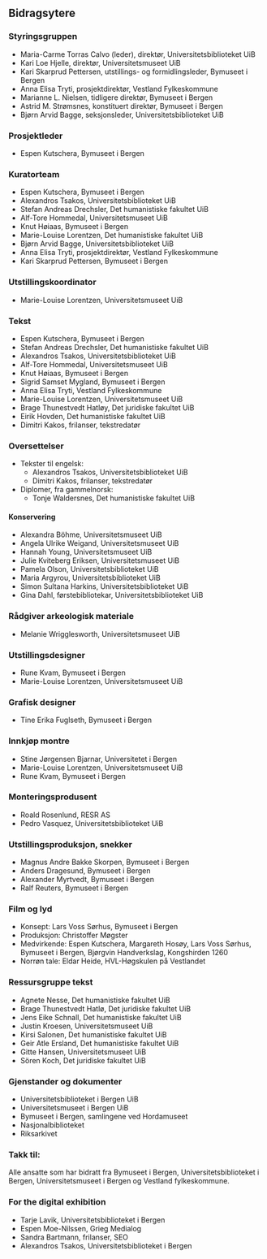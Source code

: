 
<SitatHero 
    title='Kreditering'
/>

## Bidragsytere 

### Styringsgruppen

- Maria-Carme Torras Calvo (leder), direktør, Universitetsbiblioteket UiB
- Kari Loe Hjelle, direktør, Universitetsmuseet UiB 
- Kari Skarprud Pettersen, utstillings- og formidlingsleder, Bymuseet i Bergen 
- Anna Elisa Tryti, prosjektdirektør, Vestland Fylkeskommune 
- Marianne L. Nielsen, tidligere direktør, Bymuseet i Bergen 
- Astrid M. Strømsnes, konstituert direktør, Bymuseet i Bergen 
- Bjørn Arvid Bagge, seksjonsleder, Universitetsbiblioteket UiB 

### Prosjektleder 
- Espen Kutschera, Bymuseet i Bergen 

### Kuratorteam
- Espen Kutschera, Bymuseet i Bergen 
- Alexandros Tsakos, Universitetsbiblioteket UiB 
- Stefan Andreas Drechsler, Det humanistiske fakultet UiB 
- Alf-Tore Hommedal, Universitetsmuseet UiB 
- Knut Høiaas, Bymuseet i Bergen 
- Marie-Louise Lorentzen, Det humanistiske fakultet UiB 
- Bjørn Arvid Bagge, Universitetsbiblioteket UiB 
- Anna Elisa Tryti, prosjektdirektør, Vestland Fylkeskommune 
- Kari Skarprud Pettersen, Bymuseet i Bergen 

### Utstillingskoordinator
- Marie-Louise Lorentzen, Universitetsmuseet UiB 

### Tekst
- Espen Kutschera, Bymuseet i Bergen 
- Stefan Andreas Drechsler, Det humanistiske fakultet UiB 
- Alexandros Tsakos, Universitetsbiblioteket UiB 
- Alf-Tore Hommedal, Universitetsmuseet UiB 
- Knut Høiaas, Bymuseet i Bergen 
- Sigrid Samset Mygland, Bymuseet i Bergen 
- Anna Elisa Tryti, Vestland Fylkeskommune 
- Marie-Louise Lorentzen, Universitetsmuseet UiB 
- Brage Thunestvedt Hatløy, Det juridiske fakultet UiB 
- Eirik Hovden, Det humanistiske fakultet UiB 
- Dimitri Kakos, frilanser, tekstredatør

### Oversettelser
- Tekster til engelsk: 
  - Alexandros Tsakos, Universitetsbiblioteket UiB 
  - Dimitri Kakos, frilanser, tekstredatør
- Diplomer, fra gammelnorsk: 
  - Tonje Waldersnes, Det humanistiske fakultet UiB

#### Konservering
- Alexandra Böhme, Universitetsmuseet UiB 
- Angela Ulrike Weigand, Universitetsmuseet UiB 
- Hannah Young, Universitetsmuseet UiB 
- Julie Kviteberg Eriksen, Universitetsmuseet UiB 
- Pamela Olson, Universitetsbiblioteket UiB
- Maria Argyrou, Universitetsbiblioteket UiB
- Simon Sultana Harkins, Universitetsbiblioteket UiB 
- Gina Dahl, førstebibliotekar, Universitetsbiblioteket UiB 

### Rådgiver arkeologisk materiale
- Melanie Wrigglesworth, Universitetsmuseet UiB

### Utstillingsdesigner 
- Rune Kvam, Bymuseet i Bergen 
- Marie-Louise Lorentzen, Universitetsmuseet UiB 

### Grafisk designer
- Tine Erika Fuglseth, Bymuseet i Bergen 

### Innkjøp montre
- Stine Jørgensen Bjarnar, Universitetet i Bergen 
- Marie-Louise Lorentzen, Universitetsmuseet UiB 
- Rune Kvam, Bymuseet i Bergen 

### Monteringsprodusent
- Roald Rosenlund, RESR AS 
- Pedro Vasquez, Universitetsbiblioteket UiB 

### Utstillingsproduksjon, snekker
- Magnus Andre Bakke Skorpen, Bymuseet i Bergen 
- Anders Dragesund, Bymuseet i Bergen 
- Alexander Myrtvedt, Bymuseet i Bergen 
- Ralf Reuters, Bymuseet i Bergen 

### Film og lyd
- Konsept: Lars Voss Sørhus, Bymuseet i Bergen 
- Produksjon: Christoffer Møgster 
- Medvirkende: Espen Kutschera, Margareth Hosøy, Lars Voss Sørhus, Bymuseet i Bergen, Bjørgvin Handverkslag, Kongshirden 1260 
- Norrøn tale: Eldar Heide, HVL-Høgskulen på Vestlandet 

### Ressursgruppe tekst
- Agnete Nesse, Det humanistiske fakultet UiB 
- Brage Thunestvedt Hatlø, Det juridiske fakultet UiB 
- Jens Eike Schnall, Det humanistiske fakultet UiB 
- Justin Kroesen, Universitetsmuseet UiB 
- Kirsi Salonen, Det humanistiske fakultet UiB 
- Geir Atle Ersland, Det humanistiske fakultet UiB 
- Gitte Hansen, Universitetsmuseet UiB 
- Sören Koch, Det juridiske fakultet UiB

### Gjenstander og dokumenter
- Universitetsbiblioteket i Bergen UiB 
- Universitetsmuseet i Bergen UiB 
- Bymuseet i Bergen, samlingene ved Hordamuseet 
- Nasjonalbiblioteket 
- Riksarkivet  

### Takk til:
Alle ansatte som har bidratt fra Bymuseet i Bergen, Universitetsbiblioteket i Bergen, Universitetsmuseet i Bergen og Vestland fylkeskommune.

### For the digital exhibition
- Tarje Lavik, Universitetsbiblioteket i Bergen
- Espen Moe-Nilssen, Grieg Medialog
- Sandra Bartmann, frilanser, SEO
- Alexandros Tsakos, Universitetsbiblioteket i Bergen

<Figure
    image="/images/Åpning Landslovutstillingen 24.jpg"
    title="Bidragsytere på utstillingsåpningen ved Bryggens museum. Foto: Gunn Kristin Monsen"
    alt="Foto av bidragsytere på utstillingsåpningen ved Bryggens museum."
>
</Figure>
